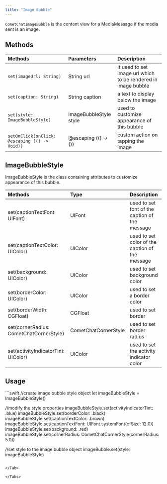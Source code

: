 ```yaml
---
title: "Image Bubble"
---
```


`CometChatImageBubble` is the content view for a MediaMessage if the media sent is an image.

## Methods

| Methods                                       | Parameters             | Description                                                   |
| :--------------------------------------------- | :---------------------- | :------------------------------------------------------------- |
| `set(imageUrl: String)`                       | String url             | It used to set image url which to be rendered in image bubble |
| `set(caption: String)`                        | String caption         | a text to display below the image                             |
| `set(style: ImageBubbleStyle)`                | ImageBubbleStyle style | used to customize appearance of this bubble                   |
| `setOnClick(onClick: @escaping (() -> Void))` | @escaping (() -> ())   | custom action on tapping the image                            |

## ImageBubbleStyle

ImageBubbleStyle is the class containing attributes to customize appearance of this bubble.

| Methods                                 | Type                 | Description                                     |
| :--------------------------------------- | :-------------------- | :----------------------------------------------- |
| set(captionTextFont: UIFont)            | UIFont               | used to set font of the caption of the message  |
| set(captionTextColor: UIColor)          | UIColor              | used to set color of the caption of the message |
| set(background: UIColor)                | UIColor              | used to set background color                    |
| set(borderColor: UIColor)               | UIColor              | used to set a border color                      |
| set(borderWidth: CGFloat)               | CGFloat              | used to set border                              |
| set(cornerRadius: CometChatCornerStyle) | CometChatCornerStyle | used to set border radius                       |
| set(activityIndicatorTint: UIColor)     | UIColor              | used to set the activity indicator color        |

## Usage

<Tabs>
<Tab title="Swift">
```swift
//create image bubble style object
  let imageBubbleStyle = ImageBubbleStyle()

//modify the style properties
 imageBubbleStyle.set(activityIndicatorTint: .blue)
        imageBubbleStyle.set(borderColor: .black)
        imageBubbleStyle.set(captionTextColor: .brown)
        imageBubbleStyle.set(captionTextFont: UIFont.systemFont(ofSize: 12.0))
        imageBubbleStyle.set(background: .red)
        imageBubbleStyle.set(cornerRadius: CometChatCornerStyle(cornerRadius: 5.0))

//set style to the image bubble object
 imageBubble.set(style: imageBubbleStyle)
```

</Tab>

</Tabs>
